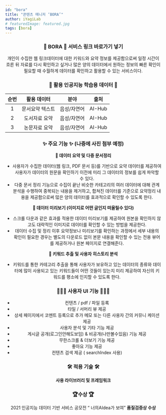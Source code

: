 ```yaml
---
id: "bora"
title: "콘텐츠 매니저 ‘BORA’"
author: iYagiLab
# featuredImage: featured.jpg
tags: [bora]
---
```



<Header />

### 💜 BORA 💜 서비스 링크 바로가기 넣기

개인이 수집한 웹 링크데이터에 대한 키워드와 요약 정보를 제공함으로써 일정 시간이 흐른 뒤 자료를 다시 확인하고 싶거나 많은 양의 데이터에서 원하는 정보의 빠른 확인이 필요할 때 수월하게 데이터를 확인하고 활용할 수 있는 서비스이다.

### 📑 활용 인공지능 학습용 데이터 📑

| 순번 |   활용 데이터   |    분야     |  출처  |
| :--: | :-------------: | :---------: | :----: |
|  1   | 문서요약 텍스트 | 음성/자연어 | AI-Hub |
|  2   |  도서자료 요약  | 음성/자연어 | AI-Hub |
|  3   |  논문자료 요약  | 음성/자연어 | AI-Hub |

### ✨ 주요 기능 ✨ (나중에 사진 첨부 예정)

**🔑 데이터 요약 및 다중 문서정리**

- 사용자가 수집한 데이터(웹 링크, PDF 문서 등)를 기반으로 요약 데이터를 제공하여 사용자가 데이터의 원문을 확인하기 이전에 미리 그 데이터의 정보를 쉽게 파악할 수 있다.
- 다중 문서 정리 기능으로 수집이 끝난 비슷한 카테고리의 여러 데이터에 대해 관계 분석을 수행하여 중복되는 내용을 제거하고, 합쳐진 데이터를 기준으로 요약정리 내용을 제공함으로써 많은 양의 데이터를 효과적으로 확인할 수 있도록 한다.

**🔑 데이터 미리보기 (이미지로 어떤 글인지 떠올릴수 있다)**

- 스크롤 다운과 같은 효과를 적용한 데이터 미리보기를 제공하여 원본을 확인하지 않고도 대략적인 이미지로 데이터를 확인할 수 있는 방법을 제공한다.
- 데이터 수집 및 정리 이후 요약정보나 미리보기를 확인하는 과정에서 세부 내용의 확인이 필요한 경우는 별도의 다운로드 없이 본문 내용을 확인할 수 있는 전용 뷰어를 제공하거나 원본 페이지로 연결해준다.

**🔑 키워드 추출 및 사용자 히스토리 분석**

- 키워드를 통한 카테고리 추출을 통해 사용자가 보유하고 있는 데이터의 종류와 데이터에 많이 사용되고 있는 키워드들이 어떤 것들이 있는지 미리 제공하여 자신의 키워드를 평소에 인지할 수 있도록 한다.

### 🧑🏻‍💻 사용자 UI 기능 🧑🏻‍💻

- 컨텐츠 / pdf / 파일 등록
- 타일 / 서머리 뷰 제공
- 상세 페이지에서 코멘트 등록으로 추가 메모 또는 다른 사용자 간의 커뮤니 케이션 제공
- 사용자 분석 및 기타 기능 제공
- 게시글 공개(로그인안해도보임) & 비공개(나만볼수있음) 기능 제공
- 무한스크롤 & 더보기 기능 제공
- 좋아요 기능 제공
- 컨텐츠 검색 제공 ( searchIndex 사용)

### 🛠️ 적용 기술 🛠️

**사용 라이브러리 및 프레임워크**

<Stack />

### 🏆수상 🏆

2021 인공지능 데이터 기반 서비스 공모전 “ 너의AIdea가 보여” **품질검증상 수상**

